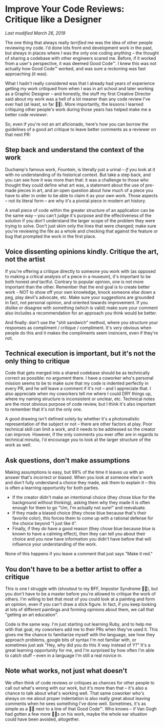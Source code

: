 # Improve Your Code Reviews: Critique like a Designer 

*Last modified March 26, 2019* 

The one thing that always really _terrified_ me was the idea of other people reviewing my code. I'd done lots front-end development work in the past, but always in places where I was the only one coding anything – the thought of sharing a codebase with other engineers scared me. Before, if it worked from a user's perspective, it was deemed Good Code™️. I knew this was not actually how Good Code™️ worked, and was sure a reckoning was fast approaching (it was). 

What I hadn't really considered was that I already had years of experience getting my work critiqued from when I was in art school and later working as a Graphic Designer – and honestly, the stuff my first Creative Director said about my work was a hell of a lot meaner than any code review I've ever had (at least, so far 🤞🏻). More importantly, the lessons I learned critiquing other people's work during those years has helped make me a better code _reviewer_. 

So, even if you're not an art aficionado, here's how you can borrow the guidelines of a good art critique to leave better comments as a reviewer on that next PR: 

## Step back and understand the context of the work 

Duchamp's famous work, _Fountain_, is literally just a urinal – _if_ you look at it with no understanding of its historical context. But take a step back, and you can see how it was more than that: it was a challenge to those who thought they could define what art was, a statement about the use of pre-made pieces in art, and an open question about how much of a piece you have to alter in order to be able to claim it as your own work. Those aspects – not its literal form – are why it's a pivotal piece in modern art history. 

A small piece of code within the greater structure of an application can be the same way – you can't judge it's purpose and the effectiveness of the solution if you don't understand the larger scope of the problem they were trying to solve. Don't just skim only the lines that were changed; make sure you're reviewing the file as a whole and checking that against the feature or bug that prompted the work in the first place. 

## Voice dissenting opinions kindly. Critique the art, not the artist 

If you're offering a critique directly to someone you work with (as opposed to making a critical analysis of a piece in a museum), it's important to be both honest _and_ tactful. Contrary to popular opinion, one is not more important than the other. Remember that the end goal is to create better work - NOT to show off your own knowledge, knock someone else down a peg, play devil's advocate, etc. Make sure your suggestions are grounded in fact, not personal opinion, and oriented towards improvement. If you dislike or disagree with something (which is valid) make sure your comment also includes a recommendation for an approach you think would be better. 

And finally: don't use the "shit sandwich" method, where you structure your responses as compliment / critique / compliment. It's _very_ obvious when people do this and it makes the compliments seem insincere, even if they're not. 

## Technical execution is important, but it's not the only thing to critique

Code that gets merged into a shared codebase should be as technically correct as possible: no argument there. I have a coworker who's personal mission seems to be to make sure that my code is indented perfectly in every PR, and he _will_ leave a comment if it's not – and I appreciate that. I also appreciate when my coworkers tell me where I could DRY things up, where my naming structure is inconsistent or unclear, etc. Technical notes are the most obvious purpose of code review, but I think it's also important to remember that it's not the only one. 

A good drawing isn't defined solely by whether it's a photorealistic representation of the subject or not – there are other factors at play. Poor technical skill can limit a work, and it needs to be addressed so the creator can improve. However, if the only comments you ever offer are in regards to technical minutia, I'd encourage you to look at the larger structure of the work as well. 

## Ask questions, don't make assumptions 

Making assumptions is easy, but 99% of the time it leaves us with an answer that's incorrect or biased. When you look at someone else's work and don't fully understand a choice they made, ask them to explain it – this is often a learning opportunity for both parties. 
* If the creator didn't make an intentional choice (they chose blue for the background without thinking), asking them why they made it is often enough for them to go "Um, I'm actually not sure!" and reevaluate. 
* If they made a biased choice (they chose blue because that's their favorite color), this forces them to come up with a rational defense for the choice beyond "I just like it". 
* Finally, if they _do_ have a good reason (they chose blue because blue is known to have a calming effect), then they can tell you about their choice and you now have information you didn't have before that will influence your understanding of the work. 

None of this happens if you leave a comment that just says "Make it red." 

## You don't have to be a better artist to offer a critique 

This is one I struggle with (shoutout to my BFF, Impostor Syndrome 🙌🏻), but you don't have to be a master before you're allowed to critique the work of others. I'm willing to bet that most of you could look at a painting and form an opinion, even if you can't draw a stick figure. In fact, if you keep looking at lots of different paintings and forming opinions about them, we call that "getting an art education". 

Code is the same way. I'm just starting out learning Ruby, and to help me with that goal, my coworkers add me to their PRs when they've used it. This gives me the chance to familiarize myself with the language, see how they approach problems, google bits of syntax I'm not familiar with, or sometimes just ask "Hey, why did you do this X way instead of Y?" It's a great learning opportunity for me, and I'm surprised by how often I'm able to catch stuff – even in a language I'm still a real novice in. 

## Note what works, not just what doesn't 

We often think of code reviews or critiques as chances for other people to call out what's wrong with our work, but it's more than that – it's also a chance to talk about what's working well. That same coworker who's always on me about proper indentation is also really great about leaving comments when he sees something I've done well. Sometimes, it's as simple as a 👍🏻 next to a line of that Good Code™️. Who knows – if Van Gogh had gotten a few more 👍🏻s on his work, maybe the whole ear situation could have been avoided, altogether. 

